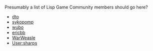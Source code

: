 Presumably a list of Lisp Game Community members should go here?

* [[dto]]
* [[sykopomp]]
* [[wubo]]
* [[ericbb]]
* [[User:WarWeasle| WarWeasle]]
* [[User:sharps]]
